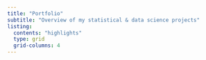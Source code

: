 ```yaml
---
title: "Portfolio"
subtitle: "Overview of my statistical & data science projects"
listing:
  contents: "highlights"
  type: grid
  grid-columns: 4
---
```

